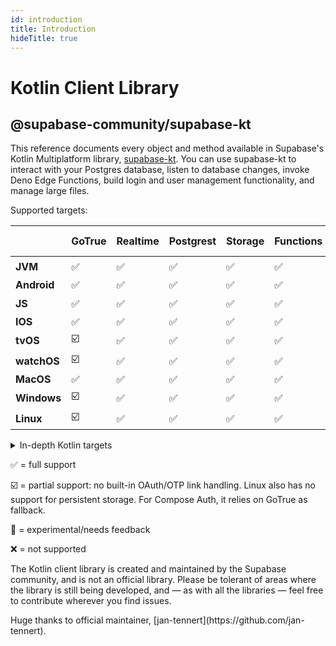 ```yaml
---
id: introduction
title: Introduction
hideTitle: true
---
```


<div className="flex items-start gap-6 not-prose" id="introduction">
  <IconMenuKotlin width={35} height={35} />
  <div className="flex flex-col gap-2">
    <h1 className="text-3xl text-scale-1200 m-0">Kotlin Client Library</h1>
    <h2 className="text-base font-mono text-scale-1100">@supabase-community/supabase-kt</h2>
  </div>
</div>

<div className="max-w-xl">

This reference documents every object and method available in Supabase's Kotlin Multiplatform library, [supabase-kt](https://github.com/supabase-community/supabase-kt). You can use supabase-kt to interact with your Postgres database, listen to database changes, invoke Deno Edge Functions, build login and user management functionality, and manage large files.

Supported targets:

|                  | **GoTrue** | **Realtime** | **Postgrest** | **Storage** | **Functions** | **Apollo-GraphQL** | **Compose Auth 🚧** | **Compose Auth UI 🚧** |
|------------------|------------|--------------|---------------|-------------|---------------|--------------------|---------------------|------------------------|
| **JVM**          | ✅          | ✅            | ✅             | ✅           | ✅             | ✅                  | ☑️                  | ✅                      |
| **Android**      | ✅          | ✅            | ✅             | ✅           | ✅             | ✅                  | ✅                   | ✅                      |
| **JS**           | ✅          | ✅            | ✅             | ✅           | ✅             | ✅                  | ☑️                  | ✅                      |
| **IOS**          | ✅          | ✅            | ✅             | ✅           | ✅             | ✅                  | ✅                  | ✅                      |
| **tvOS**       | ☑️         | ✅            | ✅             | ✅           | ✅             | ✅                  | ❌                   | ❌                      |
| **watchOS**    | ☑️         | ✅            | ✅             | ✅           | ✅             | ✅                  | ❌                   | ❌                      |
| **MacOS**      | ✅          | ✅            | ✅             | ✅           | ✅             | ✅                  | ❌                   | ❌                      |
| **Windows**    | ☑️         | ✅            | ✅             | ✅           | ✅             | ❌                  | ❌                   | ❌                      |
| **Linux**      | ☑️         | ✅            | ✅             | ✅           | ✅             | ❌                  | ❌                   | ❌                      |

<details>

<summary>In-depth Kotlin targets</summary>

**iOS:** iosArm64, iosSimulatorArm64, iosX64

**JS**: Browser, NodeJS

**tvOS**: tvosArm64, tvosX64, tvosSimulatorArm64

**watchOS**: watchosArm64, watchosX64, watchosSimulatorArm64  

**MacOS**: macosX64, macosArm64          

**Windows**: mingwX64    

**Linux**: linuxX64

</details>

✅ = full support

☑️ = partial support: no built-in OAuth/OTP link handling. Linux also has no support for persistent storage. For Compose Auth, it relies on GoTrue as fallback.

🚧 = experimental/needs feedback

❌ = not supported

</div>

<div className="max-w-xl bg-slate-300 px-4 py-2 rounded-md">
<p>The Kotlin client library is created and maintained by the Supabase community, and is not an official library. Please be tolerant of areas where the library is still being developed, and — as with all the libraries — feel free to contribute wherever you find issues.</p>

<p>Huge thanks to official maintainer, [jan-tennert](https://github.com/jan-tennert).</p>

</div>
